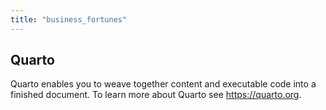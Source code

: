 ```yaml
---
title: "business_fortunes"
---
```


## Quarto

Quarto enables you to weave together content and executable code into a finished document. To learn more about Quarto see <https://quarto.org>.
